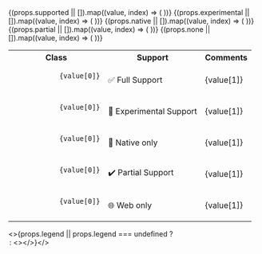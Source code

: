 
<table>
  <tbody style={{ display: "table", width: "100%" }}>
    <tr>
      <th style={{ whiteSpace: "nowrap" }}>Class</th>
      <th>Support</th>
      <th>Comments</th>
    </tr>
    {(props.supported || []).map((value, index) => (
      <tr key={`supported-${index}`}>
        <td style={{ whiteSpace: "nowrap" }}>
          <pre>
            <code>{value[0]}</code>
          </pre>
        </td>
        <td style={{ whiteSpace: "nowrap" }}>✅ Full Support</td>
        <td>{value[1]}</td>
      </tr>
    ))}
    {(props.experimental || []).map((value, index) => (
      <tr key={`supported-${index}`}>
        <td style={{ whiteSpace: "nowrap" }}>
          <pre>
            <code>{value[0]}</code>
          </pre>
        </td>
        <td>🧪 Experimental Support</td>
        <td>{value[1]}</td>
      </tr>
    ))}
    {(props.native || []).map((value, index) => (
      <tr key={`supported-${index}`}>
        <td style={{ whiteSpace: "nowrap" }}>
          <pre>
            <code>{value[0]}</code>
          </pre>
        </td>
        <td>📱 Native only</td>
        <td>{value[1]}</td>
      </tr>
    ))}
    {(props.partial || []).map((value, index) => (
      <tr key={`partial-${index}`}>
        <td style={{ whiteSpace: "nowrap" }}>
          <pre>
            <code>{value[0]}</code>
          </pre>
        </td>
        <td>✔️ Partial Support</td>
        <td>{value[1]}</td>
      </tr>
    ))}
    {(props.none || []).map((value, index) => (
      <tr key={`partial-${index}`}>
        <td style={{ whiteSpace: "nowrap" }}>
          <pre>
            <code>{value[0]}</code>
          </pre>
        </td>
        <td>🌐 Web only</td>
        <td>{value[1]}</td>
      </tr>
    ))}
  </tbody>
</table>

<>{props.legend || props.legend === undefined ? <Legend /> : <></>}</>
